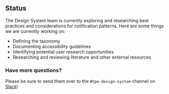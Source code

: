## Status

The Design System team is currently exploring and researching best practices and considerations for notification patterns. Here are some things we are currently working on:

* Defining the taxonomy
* Documenting accessibility guidelines
* Identifying potential user research opportunities
* Researching and reviewing literature and other external resources

### Have more questions?

Please be sure to send them over to the `#hpe-design-system` channel on [Slack](https://slack-invite.grommet.io/)!
